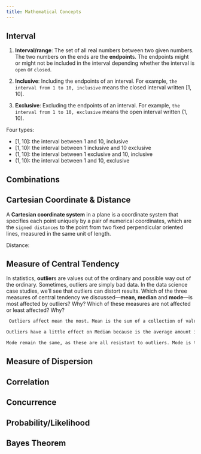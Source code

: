 ```yaml
---
title: Mathematical Concepts
---
```



## Interval {#sec-mathinterval}

1.  **Interval/range**: The set of all real numbers between two given numbers. The two numbers on the ends are the **endpoint**s. The endpoints might or might not be included in the interval depending whether the interval is `open` or `closed`.

2.  **Inclusive**: Including the endpoints of an interval. For example, `the interval from 1 to 10, inclusive` means the closed interval written $[1, 10]$.

3.  **Exclusive**: Excluding the endpoints of an interval. For example, `the interval from 1 to 10, exclusive` means the open interval written $(1, 10)$.

Four types:

-   $[1, 10]$: the interval between 1 and 10, inclusive
-   $[1, 10)$: the interval between 1 inclusive and 10 exclusive
-   $(1, 10]$: the interval between 1 exclusive and 10, inclusive
-   $(1, 10)$: the interval between 1 and 10, exclusive

## Combinations

## Cartesian Coordinate & Distance {#sec-cartesiansys}

A **Cartesian coordinate system** in a plane is a coordinate system that specifies each point uniquely by a pair of numerical coordinates, which are the `signed distances` to the point from two fixed perpendicular oriented lines, measured in the same unit of length.

Distance:

## Measure of Central Tendency

In statistics, **outlier**s are values out of the ordinary and possible way out of the ordinary. Sometimes, outliers are simply bad data. In the data science case studies, we'll see that outliers can distort results. Which of the three measures of central tendency we discussed---**mean**, **median** and **mode**---is most affected by outliers? Why? Which of these measures are not affected or least affected? Why?

```bash
 Outliers affect mean the most. Mean is the sum of a collection of values divided by the count of values in the data. So if the value of the outlier is high it increases the mean, and if the value of outlier is low it decreases the mean. Eg: Suppose you hade the values 2,2,3,4,23 . The 23 (an outlier) being so different to the others it will drag the mean much higher than it would otherwise have been. It may even be a false reading or something like that. It is things such as this that makes Statistics more of a challenge sometimes. It is imperative that thought be given to the context of the numbers you are investigating.

Outliers have a little effect on Median because is the average amount in a set of data, and in that case an outlier would affect the data, because it would cause the results to be significantly higher or lower than the average if it was all the numbers except the outlier.

Mode remain the same, as these are all resistant to outliers. Mode is the number that occurs most often, so an outlier would not really have any impact because there is no equation involve.
```

## Measure of Dispersion

## Correlation

## Concurrence

## Probability/Likelihood

## Bayes Theorem

